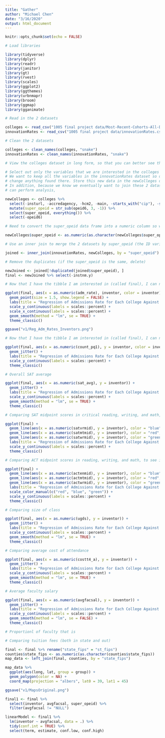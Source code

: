 ```yaml
---
title: "Gather"
author: "Michael Chen"
date: "3/16/2020"
output: html_document
---
```


```r
knitr::opts_chunk$set(echo = FALSE)

# Load libraries

library(tidyverse)
library(dplyr)
library(readr)
library(janitor)
library(gt)
library(rvest)
library(scales)
library(ggplot2)
library(ggthemes)
library(urbnmapr)
library(broom)
library(ggmap)
library(gganimate)
```

```r

# Read in the 2 datasets

colleges <- read_csv("1005 final project data/Most-Recent-Cohorts-All-Data-Elements (1).csv")
innovationRates <- read_csv("1005 final project data/innovationRates.csv")

# Clean the 2 datasets

colleges <- clean_names(colleges, "snake")
innovationRates <- clean_names(innovationRates, "snake")

# View the colleges dataset in long form, so that you can better see the different variables and select only the ones that matter for this project
```

```r

# Select out only the variables that we are interested in the colleges dataset.
# We want to keep all the variables in the innovationRates dataset so don't
# change anything found there. Store this new data in the newColleges dataset.
# In addition, because we know we eventually want to join these 2 datasets so we
# can perform analysis,

newColleges <- colleges %>%
  select(-insturl, -accredagency, -hcm2, -main, -starts_with("cip"), -starts_with("c150"), -starts_with("num"), -starts_with("dep"), -starts_with("ind"), -starts_with("female"), -starts_with("male"), -starts_with("loan"), -starts_with("noloan"), -starts_with("firstgen"), -starts_with("not1stgen"), -starts_with("pell"), -starts_with("nopell"), -starts_with("low_inc"), -starts_with("mid_inc"), -starts_with("hi_inc"), -starts_with("npt4"), -contains("rpy"), -starts_with("count"), -starts_with("mn_earn"), -starts_with("d150"), -starts_with("om"), -starts_with("ret"), -starts_with("pool"), -unitid, -opeid) %>%
  mutate(super_opeid = str_sub(opeid6, 3, -1)) %>%
  select(super_opeid, everything()) %>%
  select(-opeid6)

# Need to convert the super_opeid data frame into a numeric column so we can join the 2 together in both datasets.

newColleges$super_opeid <- as.numeric(as.character(newColleges$super_opeid))

# Use an inner join to merge the 2 datasets by super_opeid (the ID variable for each institution) and keep all the columns in both of the datasets.

joined <- inner_join(innovationRates, newColleges, by = "super_opeid")

# Remove the duplicates (if the super_opeid is the same, delete)

newJoined <- joined[!duplicated(joined$super_opeid), ]
final <- newJoined %>% select(-instnm.y)
```

```r

# Now that I have the tibble I am interested in (called final), I can now create several plots.

ggplot(final, aes(x = as.numeric(adm_rate), inventor, color = inventor)) +
  geom_point(size = 1.5, show.legend = FALSE) +
  labs(title = "Regression of Admissions Rate for Each College Against Inventors", x = "Admissions Rate", y = "Percentage of Students That Are Inventors") +
  scale_y_continuous(labels = scales::percent) +
  scale_x_continuous(labels = scales::percent) +
  geom_smooth(method = "lm", se = TRUE) +
  theme_classic()

ggsave("v1/Reg_Adm_Rates_Inventors.png")
```

```r

# Now that I have the tibble I am interested in (called final), I can now create several plots.

ggplot(final, aes(x = as.numeric(count_pq1), y = inventor, color = inventor_pq1)) +
  geom_jitter() +
  labs(title = "Regression of Admissions Rate for Each College Against Inventors", x = "Admissions Rate", y = "Percentage of Students That Are Inventors") +
  scale_y_continuous(labels = scales::percent) +
  theme_classic()

# Overall SAT average

ggplot(final, aes(x = as.numeric(sat_avg), y = inventor)) +
  geom_jitter() +
  labs(title = "Regression of Admissions Rate for Each College Against Inventors", x = "SAT Average Score", y = "Percentage of Students That Are Inventors") +
  scale_y_continuous(labels = scales::percent) +
  geom_smooth(method = "lm", se = TRUE) +
  theme_classic()

# Comparing SAT midpoint scores in critical reading, writing, and math, to see which has the greatest effect on inventor rate

ggplot(final) +
  geom_line(aes(x = as.numeric(satvrmid), y = inventor), color = "blue") +
  geom_line(aes(x = as.numeric(satmtmid), y = inventor), color = "red", linetype = "dotted") +
  geom_line(aes(x = as.numeric(satwrmid), y = inventor), color = "green") +
  labs(title = "Regression of Admissions Rate for Each College Against Inventors", x = "SAT Average Score", y = "Percentage of Students That Are Inventors in Student Body") +
  scale_y_continuous(labels = scales::percent) +
  theme_classic()

# Comparing ACT midpoint scores in reading, writing, and math, to see if standardized tests have any prediction on inventor rate

ggplot(final) +
  geom_line(aes(x = as.numeric(actenmid), y = inventor), color = "blue") +
  geom_line(aes(x = as.numeric(actmtmid), y = inventor), color = "red", linetype = "dotted") +
  geom_line(aes(x = as.numeric(actwrmid), y = inventor), color = "green") +
  labs(title = "Regression of Admissions Rate for Each College Against Inventors", x = "ACT Average Score", y = "Percentage of Students That Are Inventors in Student Body") +
  scale_color_manual(c("red", "blue", "green")) +
  scale_y_continuous(labels = scales::percent) +
  theme_classic()

# Comparing size of class

ggplot(final, aes(x = as.numeric(ugds), y = inventor)) +
  geom_jitter() +
  labs(title = "Regression of Admissions Rate for Each College Against Inventors", x = "Undergraduate Student Population Size", y = "Percentage of Students That Are Inventors") +
  scale_y_continuous(labels = scales::percent) +
  geom_smooth(method = "lm", se = TRUE) +
  theme_classic()
```

```r
# Comparing average cost of attendance

ggplot(final, aes(x = as.numeric(costt4_a), y = inventor)) +
  geom_jitter() +
  labs(title = "Regression of Admissions Rate for Each College Against Inventors", x = "Undergraduate Student Population Size", y = "Percentage of Students That Are Inventors") +
  scale_y_continuous(labels = scales::percent) +
  geom_smooth(method = "lm", se = TRUE) +
  theme_classic()

# Average faculty salary

ggplot(final, aes(x = as.numeric(avgfacsal), y = inventor)) +
  geom_jitter() +
  labs(title = "Regression of Admissions Rate for Each College Against Inventors", x = "Undergraduate Student Population Size", y = "Percentage of Students That Are Inventors") +
  scale_y_continuous(labels = scales::percent) +
  geom_smooth(method = "lm", se = FALSE) +
  theme_classic()

# Proportionl of faculty that is

# Comparing tuition fees (both in state and out)
```

```r
final <- final %>% rename("state_fips" = "st_fips")
counties$state_fips <- as.numeric(as.character(counties$state_fips))
map_data <- left_join(final, counties, by = "state_fips")
```

```r
map_data %>%
  ggplot(aes(long, lat, group = group)) +
  geom_polygon(color = NA) +
  coord_map(projection = "albers", lat0 = 39, lat1 = 45)

ggsave("v1/MapsOriginal.png")
```

```r
final1 <- final %>%
  select(inventor, avgfacsal, super_opeid) %>%
  filter(avgfacsal != "NULL")

linearModel <- final1 %>%
  lm(inventor ~ avgfacsal, data = .) %>%
  tidy(conf.int = TRUE) %>%
  select(term, estimate, conf.low, conf.high)
```
